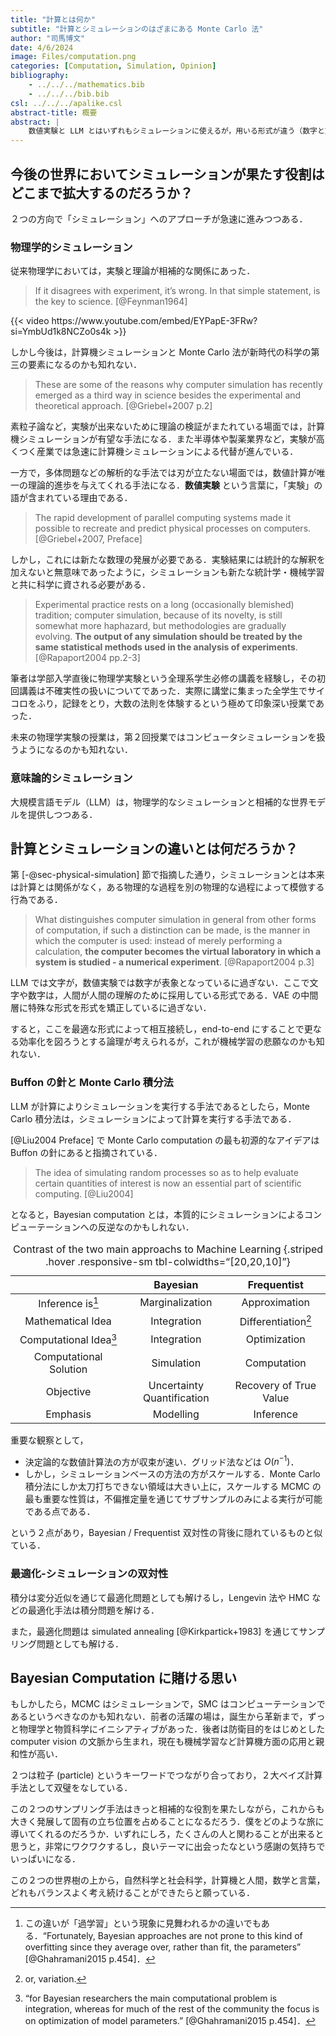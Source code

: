 ```yaml
---
title: "計算とは何か"
subtitle: "計算とシミュレーションのはざまにある Monte Carlo 法"
author: "司馬博文"
date: 4/6/2024
image: Files/computation.png
categories: [Computation, Simulation, Opinion]
bibliography: 
    - ../../../mathematics.bib
    - ../../../bib.bib
csl: ../../../apalike.csl
abstract-title: 概要
abstract: |
    数値実験と LLM とはいずれもシミュレーションに使えるが，用いる形式が違う（数字と文字）．これにより，物理的な用途と社会的な用途とに別れている．この形式の違いを超克するのが機械学習の悲願であるとするならば，計算とはなんだろうか？ Monte Carlo 法とはシミュレーションと計算を架橋する存在であるならば，今後どのような貢献ができるのであろうか？
---
```


## 今後の世界においてシミュレーションが果たす役割はどこまで拡大するのだろうか？

２つの方向で「シミュレーション」へのアプローチが急速に進みつつある．

### 物理学的シミュレーション {#sec-physical-simulation}

従来物理学においては，実験と理論が相補的な関係にあった．

> If it disagrees with experiment, it’s wrong. In that simple statement, is the key to science. [@Feynman1964]

{{< video https://www.youtube.com/embed/EYPapE-3FRw?si=YmbUd1k8NCZo0s4k >}}

しかし今後は，計算機シミュレーションと Monte Carlo 法が新時代の科学の第三の要素になるのかも知れない．

> These are some of the reasons why computer simulation has recently emerged as a third way in science besides the experimental and theoretical approach. [@Griebel+2007 p.2]

素粒子論など，実験が出来ないために理論の検証がまたれている場面では，計算機シミュレーションが有望な手法になる．また半導体や製薬業界など，実験が高くつく産業では急速に計算機シミュレーションによる代替が進んでいる．

一方で，多体問題などの解析的な手法では刃が立たない場面では，数値計算が唯一の理論的進歩を与えてくれる手法になる．**数値実験** という言葉に，「実験」の語が含まれている理由である．

> The rapid development of parallel computing systems made it possible to recreate and predict physical processes on computers. [@Griebel+2007, Preface]

しかし，これには新たな数理の発展が必要である．実験結果には統計的な解釈を加えないと無意味であったように，シミュレーションも新たな統計学・機械学習と共に科学に資される必要がある．

> Experimental practice rests on a long (occasionally blemished) tradition; computer simulation, because of its novelty, is still somewhat more haphazard, but methodologies are gradually evolving. **The output of any simulation should be treated by the same statistical methods used in the analysis of experiments**. [@Rapaport2004 pp.2-3]

筆者は学部入学直後に物理学実験という全理系学生必修の講義を経験し，その初回講義は不確実性の扱いについてであった．実際に講堂に集まった全学生でサイコロをふり，記録をとり，大数の法則を体験するという極めて印象深い授業であった．

未来の物理学実験の授業は，第２回授業ではコンピュータシミュレーションを扱うようになるのかも知れない．

### 意味論的シミュレーション

大規模言語モデル（LLM）は，物理学的なシミュレーションと相補的な世界モデルを提供しつつある．

## 計算とシミュレーションの違いとは何だろうか？

第 [-@sec-physical-simulation] 節で指摘した通り，シミュレーションとは本来は計算とは関係がなく，ある物理的な過程を別の物理的な過程によって模倣する行為である．

> What distinguishes computer simulation in general from other forms of computation, if such a distinction can be made, is the manner in which the computer is used: instead of merely performing a calculation, **the computer becomes the virtual laboratory in which a system is studied - a numerical experiment**. [@Rapaport2004 p.3]

LLM では文字が，数値実験では数字が表象となっているに過ぎない．ここで文字や数字は，人間が人間の理解のために採用している形式である．VAE の中間層に特殊な形式を形式を矯正しているに過ぎない．

すると，ここを最適な形式によって相互接続し，end-to-end にすることで更なる効率化を図ろうとする論理が考えられるが，これが機械学習の悲願なのかも知れない．

### Buffon の針と Monte Carlo 積分法

LLM が計算によりシミュレーションを実行する手法であるとしたら，Monte Carlo 積分法は，シミュレーションによって計算を実行する手法である．

[@Liu2004 Preface] で Monte Carlo computation の最も初源的なアイデアは Buffon の針にあると指摘されている．

> The idea of simulating random processes so as to help evaluate certain quantities of interest is now an essential part of scientific computing. [@Liu2004]

となると，Bayesian computation とは，本質的にシミュレーションによるコンピューテーションへの反逆なのかもしれない．

| | Bayesian | Frequentist |
|:-----:|:----:|:----:|
| Inference is^[この違いが「過学習」という現象に見舞われるかの違いでもある．"Fortunately, Bayesian approaches are not prone to this kind of overfitting since they average over, rather than fit, the parameters" [@Ghahramani2015 p.454]．] | Marginalization | Approximation |
| Mathematical Idea | Integration | Differentiation^[or, variation.] |
| Computational Idea^["for Bayesian researchers the main computational problem is integration, whereas for much of the rest of the community the focus is on optimization of model parameters." [@Ghahramani2015 p.454]．] | Integration | Optimization |
| Computational Solution | Simulation | Computation |
| Objective | Uncertainty Quantification | Recovery of True Value |
| Emphasis | Modelling | Inference |

: Contrast of the two main approachs to Machine Learning {.striped .hover .responsive-sm tbl-colwidths="[20,20,10]"}

重要な観察として，

* 決定論的な数値計算法の方が収束が速い．グリッド法などは $O(n^{-1})$．
* しかし，シミュレーションベースの方法の方がスケールする．Monte Carlo 積分法にしか太刀打ちできない領域は大きい上に，スケールする MCMC の最も重要な性質は，不偏推定量を通じてサブサンプルのみによる実行が可能である点である．

という２点があり，Bayesian / Frequentist 双対性の背後に隠れているものと似ている．

### 最適化-シミュレーションの双対性

積分は変分近似を通じて最適化問題としても解けるし，Lengevin 法や HMC などの最適化手法は積分問題を解ける．

また，最適化問題は simulated annealing [@Kirkpartick+1983] を通じてサンプリング問題としても解ける．

## Bayesian Computation に賭ける思い

もしかしたら，MCMC はシミュレーションで，SMC はコンピューテーションであるというべきなのかも知れない．前者の活躍の場は，誕生から革新まで，ずっと物理学と物質科学にイニシアティブがあった．後者は防衛目的をはじめとした computer vision の文脈から生まれ，現在も機械学習など計算機方面の応用と親和性が高い．

２つは粒子 (particle) というキーワードでつながり合っており，２大ベイズ計算手法として双璧をなしている．

この２つのサンプリング手法はきっと相補的な役割を果たしながら，これからも大きく発展して固有の立ち位置を占めることになるだろう．僕をどのような旅に導いてくれるのだろうか．いずれにしろ，たくさんの人と関わることが出来ると思うと，非常にワクワクするし，良いテーマに出会ったなという感謝の気持ちでいっぱいになる．

この２つの世界樹の上から，自然科学と社会科学，計算機と人間，数学と言葉，どれもバランスよく考え続けることができたらと願っている．